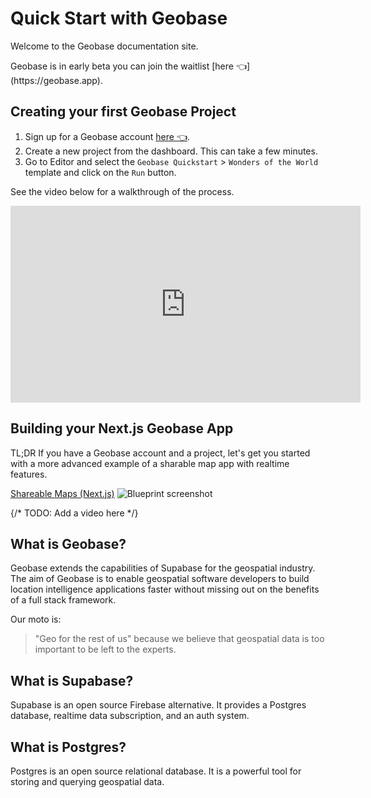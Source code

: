 
# Quick Start with Geobase

Welcome to the Geobase documentation site. 

<Callout type="info" emoji="ℹ️">
Geobase is in early beta you can join the waitlist [here 👈](https://geobase.app).
</Callout>

## Creating your first Geobase Project

1. Sign up for a Geobase account [here 👈](https://geobase.app).
2. Create a new project from the dashboard. This can take a few minutes.
3. Go to Editor and select the `Geobase Quickstart` > `Wonders of the World` template and click on the `Run` button.

See the video below for a walkthrough of the process.

<iframe width="560" height="315" src="https://www.youtube.com/embed/xUyjP2qxtto?si=lBZ7rD5oYn9F5ipx" title="YouTube video player" frameBorder="0" allow="accelerometer; autoplay; clipboard-write; encrypted-media; gyroscope; picture-in-picture; web-share" referrerPolicy="strict-origin-when-cross-origin" allowFullScreen></iframe>


## Building your Next.js Geobase App

TL;DR If you have a Geobase account and a project, let's get you started with a more advanced example of a sharable map app with realtime features.

[Shareable Maps (Next.js)](/blueprints/shareable-maps-nextjs)
<picture>
  <source media="(prefers-color-scheme: dark)" srcSet="https://d2w9rnfcy7mm78.cloudfront.net/30795995/original_8458f9231ab89f561872e67e4f51e84f.png?1726704188?bc=0"/>
  <source media="(prefers-color-scheme: light)" srcSet="https://d2w9rnfcy7mm78.cloudfront.net/30795984/original_582396243e6d8b180bd5ca684e12ca33.png?1726704142?bc=0"/>
  <img alt="Blueprint screenshot" src="https://d2w9rnfcy7mm78.cloudfront.net/30795984/original_582396243e6d8b180bd5ca684e12ca33.png?1726704142?bc=0"/>
</picture>

{/* TODO: Add a video here */}

## What is Geobase?

Geobase extends the capabilities of Supabase for the geospatial industry. The aim of Geobase is to enable geospatial software developers to build location intelligence applications faster without missing out on the benefits of a full stack framework.

Our moto is:

> "Geo for the rest of us" because we believe that geospatial data is too important to be left to the experts.

## What is Supabase?

Supabase is an open source Firebase alternative. It provides a Postgres database, realtime data subscription, and an auth system.

## What is Postgres?

Postgres is an open source relational database. It is a powerful tool for storing and querying geospatial data.

